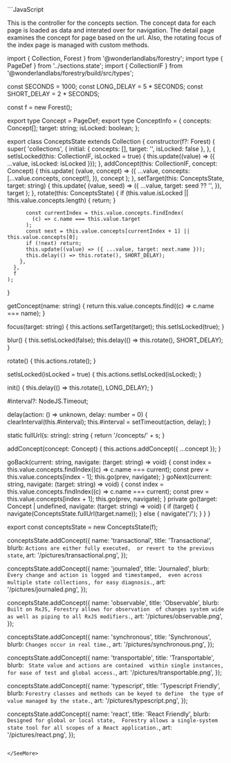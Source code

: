 

<SeeMore title="A More Involved Example">
```JavaScript

This is the controller for the concepts section. The concept data for each page 
is loaded as data and interated over for navigation. The detail page examines the 
concept for page based on the url. Also, the rotating focus of the index page
is managed with custom methods. 

import { Collection, Forest } from '@wonderlandlabs/forestry';
import type { PageDef } from '../sections.state';
import { CollectionIF } from '@wonderlandlabs/forestry/build/src/types';

const SECONDS = 1000;
const LONG_DELAY = 5 * SECONDS;
const SHORT_DELAY = 2 * SECONDS;

const f = new Forest();

export type Concept = PageDef;
export type ConceptInfo = {
  concepts: Concept[];
  target: string;
  isLocked: boolean;
};

export class ConceptsState extends Collection<ConceptInfo> {
  constructor(f?: Forest) {
    super(
      'collections',
      {
        initial: { concepts: [], target: '', isLocked: false },
      },
      {
        setIsLocked(this: CollectionIF<ConceptInfo>, isLocked = true) {
          this.update((value) => ({ ...value, isLocked: isLocked }));
        },
        addConcept(this: CollectionIF<ConceptInfo>, concept: Concept) {
          this.update(
            (value, concept) => ({
              ...value,
              concepts: [...value.concepts, concept!],
            }),
            concept
          );
        },
        setTarget(this: ConceptsState, target: string) {
          this.update(
            (value, seed) => ({
              ...value,
              target: seed ?? '',
            }),
            target
          );
        },
        rotate(this: ConceptsState) {
          if (this.value.isLocked || !this.value.concepts.length) {
            return;
          }

          const currentIndex = this.value.concepts.findIndex(
            (c) => c.name === this.value.target
          );
          const next = this.value.concepts[currentIndex + 1] || this.value.concepts[0];
          if (!next) return;
          this.update((value) => ({ ...value, target: next.name }));
          this.delay(() => this.rotate(), SHORT_DELAY);
        },
      },
      f
    );
  }

  getConcept(name: string) {
    return this.value.concepts.find((c) => c.name === name);
  }

  focus(target: string) {
    this.actions.setTarget(target);
    this.setIsLocked(true);
  }

  blur() {
    this.setIsLocked(false);
    this.delay(() => this.rotate(), SHORT_DELAY);
  }

  rotate() {
    this.actions.rotate();
  }

  setIsLocked(isLocked = true) {
    this.actions.setIsLocked(isLocked);
  }

  init() {
    this.delay(() => this.rotate(), LONG_DELAY);
  }

  #interval?: NodeJS.Timeout;

  delay(action: () => unknown, delay: number = 0) {
    clearInterval(this.#interval);
    this.#interval = setTimeout(action, delay);
  }

  static fullUrl(s: string): string {
    return '/concepts/' + s;
  }

  addConcept(concept: Concept) {
    this.actions.addConcept({ ...concept });
  }

  goBack(current: string, navigate: (target: string) => void) {
    const index = this.value.concepts.findIndex((c) => c.name === current);
    const prev = this.value.concepts[index - 1];
    this.go(prev, navigate);
  }
  goNext(current: string, navigate: (target: string) => void) {
    const index = this.value.concepts.findIndex((c) => c.name === current);
    const prev = this.value.concepts[index + 1];
    this.go(prev, navigate);
  }
  private go(target: Concept | undefined, navigate: (target: string) => void) {
    if (target) {
      navigate(ConceptsState.fullUrl(target.name));
    } else {
      navigate('/');
    }
  }
}

export const conceptsState = new ConceptsState(f);

conceptsState.addConcept({
  name: 'transactional',
  title: 'Transactional',
  blurb: `Actions are either fully executed, 
  or revert to the previous state`,
  art: '/pictures/transactional.png',
});

conceptsState.addConcept({
  name: 'journaled',
  title: 'Journaled',
  blurb: `Every change and action is logged and timestamped, 
  even across multiple state collections,
   for easy diagnosis.`,
  art: '/pictures/journaled.png',
});

conceptsState.addConcept({
  name: 'observable',
  title: 'Observable',
  blurb: `Built on RxJS, Forestry allows for observation 
  of changes system wide as well as piping to all
      RxJS modifiers.`,
  art: '/pictures/observable.png',
});

conceptsState.addConcept({
  name: 'synchronous',
  title: 'Synchronous',
  blurb: `Changes occur in real time.`,
  art: '/pictures/synchronous.png',
});

conceptsState.addConcept({
  name: 'transportable',
  title: 'Transportable',
  blurb: ` State value and actions are contained 
  within single instances, for ease of test and global access.`,
  art: '/pictures/transportable.png',
});

conceptsState.addConcept({
  name: 'typescript',
  title: 'Typescript Friendly',
  blurb: `Forestry classes and methods can be keyed to define 
  the type of value managed by the state.`,
  art: '/pictures/typescript.png',
});

conceptsState.addConcept({
  name: 'react',
  title: 'React Friendly',
  blurb: `Designed for global or local state, 
  Forestry allows a single-system
  state tool for all scopes of a React application.`,
  art: '/pictures/react.png',
});

```

</SeeMore>
